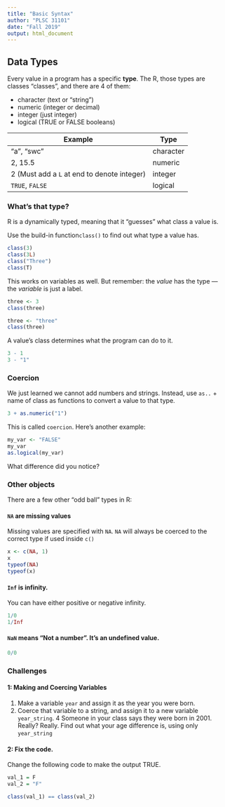 ```yaml
---
title: "Basic Syntax"
author: "PLSC 31101"
date: "Fall 2019"
output: html_document
---
```


## Data Types

Every value in a program has a specific __type__. The R, those types are classes "classes", and there are 4 of them:

* character (text or "string")
* numeric (integer or decimal)
* integer (just integer)
* logical (TRUE or FALSE booleans)

| Example | Type |
| ------- | ---- |
| "a", "swc" | character |
| 2, 15.5 | numeric | 
| 2 (Must add a `L` at end to denote integer) | integer |
| `TRUE`, `FALSE` | logical |

### What's that type?

R is a dynamically typed, meaning that it "guesses" what class a value is. 

Use the build-in function```class()``` to find out what type a value has.

```r
class(3)
class(3L)
class("Three")
class(T)
```

This works on variables as well. But remember: the _value_ has the type --- the _variable_ is just a label.

```r
three <- 3
class(three)

three <- "three"
class(three)
```

A value's class determines what the program can do to it.

```r
3 - 1
3 - "1"
```

### Coercion

We just learned we cannot add numbers and strings. Instead, use  `as..` + name of class as functions to convert a value to that type.

```r
3 + as.numeric("1")
```

This is called `coercion`. Here's another example:

```r
my_var <- "FALSE"
my_var
as.logical(my_var)
```

What difference did you notice?

### Other objects

There are a few other "odd ball" types in R:

#### `NA` are missing values {-}

Missing values are specified with `NA`. `NA` will always be coerced to the correct type if used inside `c()`

```r
x <- c(NA, 1)
x
typeof(NA)
typeof(x)
```

#### `Inf` is infinity. {-}

You can have either positive or negative infinity.

```r
1/0
1/Inf
```

#### `NaN` means "Not a number". It's an undefined value. {-}

```r
0/0
```


### Challenges

#### 1: Making and Coercing Variables

1. Make a variable `year` and assign it as the year you were born.
3. Coerce that variable to a string, and assign it to a new variable `year_string`.
4 Someone in your class says they were born in 2001. Really? Really. Find out what your age difference is, using only `year_string`

#### 2: Fix the code.

Change the following code to make the output TRUE.

```r
val_1 = F
val_2 = "F"

class(val_1) == class(val_2)
```
